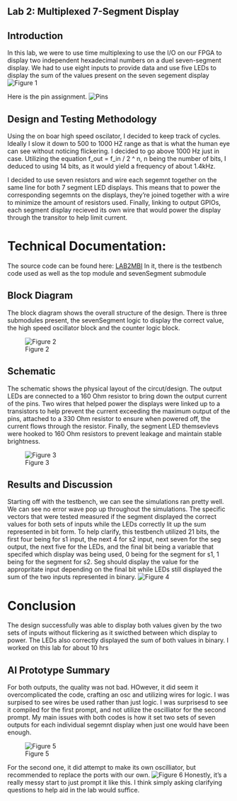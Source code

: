 ## Lab 2: Multiplexed 7-Segment Display

## Introduction
In this lab, we were to use time multiplexing to use the I/O on our FPGA to display 
two independent hexadecimal numbers on a duel seven-segment display. We had to use eight inputs
to provide data and use five LEDs to display the sum of the values present on the seven segement display
![Figure 1](images/circut.png){fig-align="center"}

Here is the pin assignment. 
![Pins](images/pin.png){fig-align="center"}

## Design and Testing Methodology
Using the on boar high speed oscilator, I decided to keep track of cycles. Ideally I slow it down to 500 to 1000 HZ range as
that is what the human eye can see without noticing flickering. I decided to go above 1000 Hz just in case. Utilizing the equation  f_out = f_in / 2 ^ n, n being the number of bits, I deduced to using 14 bits, as it would yield a frequency of about 1.4kHz. 

I decided to use seven resistors and wire each segemnt together on the same line for both 7 segment LED displays. This means
that to power the corresponding segemnts on the displays, they're joined together with a wire to minimize the amount of resistors used. Finally, linking to output GPIOs, each segment display recieved its own wire that would power the display through the transitor to help limit current. 

# Technical Documentation:
The source code can be found here: [LAB2MBI](https://github.com/MaynorB/lab_2)
In it, there is the testbench code used as well as the top module and sevenSegment submodule

## Block Diagram
The block diagram shows the overall structure of the design. There is three submodules present, the sevenSegment logic to display the correct value, the high speed oscillator block and the counter logic block. 

![Figure 2](images/block2.jpg){fig-align="center"}

## Schematic 
The schematic shows the physical layout of the circut/design. The output LEDs are connected to a 160 Ohm resistor to bring down the output current of the pins. Two wires that helped power the displays were linked up to a transistors to help prevent the current exceeding the maximum output of the pins, attached to a 330 Ohm resistor to ensure when powered off, the current flows through the resistor. Finally, the segment LED themsevlevs were hooked to 160 Ohm resistors to prevent leakage and maintain stable brightness.

![Figure 3](images/schematic.png){fig-align="center"}

## Results and Discussion

Starting off with the testbench, we can see the simulations ran pretty well. We can see no error wave pop up throughout the simulations. The specific vectors that were tested measured if the segment displayed the correct values for both sets of inputs while the LEDs correctly lit up the sum represented in bit form. To help clarify, this testbench utilized 21 bits, the first four being for s1 input, the next 4 for s2 input, next seven for the seg output, the next five for the LEDs, and the final bit being a variable that specifed which display was being used, 0 being for the segment for s1, 1 being for the segment for s2. Seg should display the value for the appropritate input depending on the final bit while LEDs still displayed the sum of the two inputs represented in binary. 
![Figure 4](images/testbench.png){fig-align="center"}


# Conclusion
The design successfully was able to display both values given by the two sets of inputs without flickering as it swicthed between which display to power. The LEDs also correctly displayed the sum of both values in binary. I worked on this lab for about 10 hrs

## AI Prototype Summary
For both outputs, the quality was not bad. HOwever, it did seem it overcomplicated the code, crafting an osc and utilizing wires for logic. I was surpised to see wires be used rather than just logic. I was surprisesd to see it compiled for the first prompt, and not utilize the oscilliator for the second prompt. My main issues with both codes is how it set two sets of seven outputs for each individual segemnt display when just one would have been enough. 

![Figure 5](images/AI1.png){fig-align="center"}

For the second one, it did attempt to make its own oscilliator, but recommended to replace the ports with our own. 
![Figure 6](images/AI2.png){fig-align="center"}
Honestly, it's a really messy start to just prompt it like this. I think simply asking clarifying questions to help aid in the lab would suffice. 